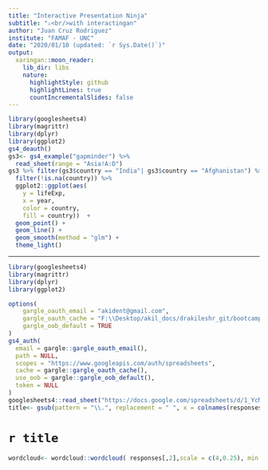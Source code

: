 ```yaml
---
title: "Interactive Presentation Ninja"
subtitle: "⚔<br/>with interactingan"
author: "Juan Cruz Rodriguez"
institute: "FAMAF - UNC"
date: "2020/01/10 (updated: `r Sys.Date()`)"
output:
  xaringan::moon_reader:
    lib_dir: libs
    nature:
      highlightStyle: github
      highlightLines: true
      countIncrementalSlides: false
---
```

```r
library(googlesheets4)
library(magrittr)
library(dplyr)
library(ggplot2)
gs4_deauth()
gs3<- gs4_example("gapminder") %>%
  read_sheet(range = "Asia!A:D")
gs3 %>% filter(gs3$country == "India"| gs3$country == "Afghanistan") %>%
  filter(!is.na(country)) %>% 
  ggplot2::ggplot(aes(
    y = lifeExp, 
    x = year, 
    color = country, 
    fill = country))  + 
  geom_point() + 
  geom_line() + 
  geom_smooth(method = "glm") + 
  theme_light()


```
---
```r
library(googlesheets4)
library(magrittr)
library(dplyr)
library(ggplot2)

options(
    gargle_oauth_email = "akident@gmail.com",
    gargle_oauth_cache = "F:\\Desktop/akil_docs/drakileshr_git/bootcamper/.cache",
    gargle_oob_default = TRUE
)
gs4_auth(
  email = gargle::gargle_oauth_email(),
  path = NULL,
  scopes = "https://www.googleapis.com/auth/spreadsheets",
  cache = gargle::gargle_oauth_cache(),
  use_oob = gargle::gargle_oob_default(),
  token = NULL
)
googlesheets4::read_sheet("https://docs.google.com/spreadsheets/d/1_YcMr1zGjYLYLY-np4KAbeW_zXjR6Oo54KWChyYzRuk/edit?usp=sharing") %>% data.frame() -> responses
title<- gsub(pattern = "\\.", replacement = " ", x = colnames(responses)[2])
```
# `r title`  

```r
wordcloud<- wordcloud::wordcloud( responses[,2],scale = c(4,0.25), min.freq = 1, rot.per = 0.3, random.color = TRUE)
```
